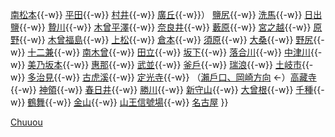 {{鐵道路線
|模板名稱 = 中央西線
|名稱 = [[File:JR logo (central).svg|25px|東海旅客鐵道|link=東海旅客鐵道]] [[中央本線]]（鹽尻－[[中央線 (名古屋地區)|中津川－名古屋]]） [[File:JR Central Chuo Line.svg|20px]]
|代表色 = #3b6c9c
|車站列表 = （[[松本站|松本]]{{-w}} [[南松本站|南松本]]{{-w}} [[平田站 (長野縣)|平田]]{{-w}} [[村井站|村井]]{{-w}} [[廣丘站|廣丘]]{{-w}}） [[鹽尻站|鹽尻]]{{-w}} [[洗馬站 (日本)|洗馬]]{{-w}} [[日出鹽站|日出鹽]]{{-w}} [[贄川站|贄川]]{{-w}} [[木曾平澤站|木曾平澤]]{{-w}} [[奈良井站|奈良井]]{{-w}} [[藪原站|藪原]]{{-w}} [[宮之越站|宮之越]]{{-w}} [[原野站|原野]]{{-w}} [[木曾福島站|木曾福島]]{{-w}} [[上松站|上松]]{{-w}} [[倉本站|倉本]]{{-w}} [[須原站|須原]]{{-w}} [[大桑站 (長野縣)|大桑]]{{-w}} [[野尻站|野尻]]{{-w}} [[十二兼站|十二兼]]{{-w}} [[南木曾站|南木曾]]{{-w}} [[田立站|田立]]{{-w}} [[坂下站|坂下]]{{-w}} [[落合川站|落合川]]{{-w}} [[中津川站|中津川]]{{-w}} [[美乃坂本站|美乃坂本]]{{-w}} [[惠那站|惠那]]{{-w}} [[武並站|武並]]{{-w}} [[釜戶站|釜戶]]{{-w}} [[瑞浪站|瑞浪]]{{-w}} [[土岐市站|土岐市]]{{-w}} [[多治見站|多治見]]{{-w}} [[古虎溪站|古虎溪]]{{-w}} [[定光寺站|定光寺]]{{-w}} （[[Template:愛知環狀鐵道線|瀨戶口、岡崎方向]] ←）[[高藏寺站|高藏寺]]{{-w}} [[神領站|神領]]{{-w}} [[春日井站 (JR東海)|春日井]]{{-w}} [[勝川站|勝川]]{{-w}} [[新守山站|新守山]]{{-w}} [[大曾根站|大曾根]]{{-w}} [[千種站|千種]]{{-w}} [[鶴舞站|鶴舞]]{{-w}} [[金山站 (愛知縣)|金山]]{{-w}} [[山王信號場]]{{-w}} [[名古屋站|名古屋]]
}}<noinclude>
[[Category:東海旅客鐵道路線模板|Chuuou]]
</noinclude>